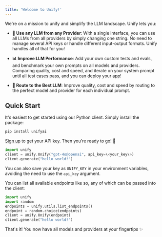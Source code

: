 ```yaml
---
title: 'Welcome to Unify!'
---
```



We're on a mission to unify and simplify the LLM landscape. Unify lets you:

* **🔑 Use any LLM from any Provider**: With a single interface, you can use all LLMs 
from all providers by simply changing one string. No need to manage several API keys 
or handle different input-output formats. Unify handles all of that for you!

* **📊 Improve LLM Performance**: Add your own custom tests and evals, and benchmark 
your own prompts on all models and providers. Comparing quality, cost and speed, and 
iterate on your system prompt until all test cases pass, and you can deploy your app!

* **🔀 Route to the Best LLM**: Improve quality, cost and speed by routing to the perfect 
model and provider for each individual prompt.

## Quick Start

It's easiest to get started using our Python client. Simply install the package:

```bash
pip install unifyai
```

[Sign up](https://console.unify.ai) to get your API key. Then you're ready to go! 🚀

```python
import unify
client = unify.Unify("gpt-4o@openai", api_key=\<your_key\>)
client.generate("hello world!")
```

You can also save your key as `UNIFY_KEY` in your environment variables, avoiding the need 
to use the `api_key` argument.

You can list all available endpoints like so, any of which can be passed into the client:

```python
import unify
import random
endpoints = unify.utils.list_endpoints()
endpoint = random.choice(endpoints)
client = unify.Unify(endpoint)
client.generate("hello world!")
```

That's it! You now have all models and providers at your fingertips ✨
